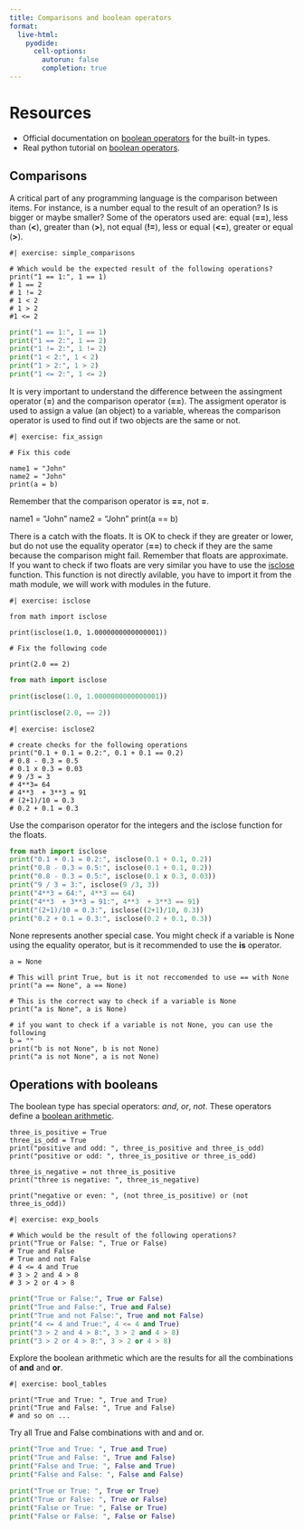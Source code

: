 ```yaml
---
title: Comparisons and boolean operators
format:
  live-html:
    pyodide:
      cell-options:
        autorun: false
        completion: true
---
```


# Resources

- Official documentation on [boolean operators](https://docs.python.org/3/library/stdtypes.html) for the built-in types.
- Real python tutorial on [boolean operators](https://realpython.com/python-and-operator/).

## Comparisons

A critical part of any programming language is the comparison between items.
For instance, is a number equal to the result of an operation? Is is bigger or maybe smaller?
Some of the operators used are: equal (**==**), less than (**<**), greater than (**>**), not equal (**!=**), less or equal (**<=**), greater or equal (**>**).

```pyodide
#| exercise: simple_comparisons

# Which would be the expected result of the following operations?
print("1 == 1:", 1 == 1)
# 1 == 2
# 1 != 2
# 1 < 2
# 1 > 2
#1 <= 2
```

::: { .solution exercise="simple_comparisons" }
::: { .callout-tip collapse="false"}

```python
print("1 == 1:", 1 == 1)
print("1 == 2:", 1 == 2)
print("1 != 2:", 1 != 2)
print("1 < 2:", 1 < 2)
print("1 > 2:", 1 > 2)
print("1 <= 2:", 1 <= 2)
```

:::
:::


It is very important to understand the difference between the assingment operator (**=**) and the comparison operator (**==**).
The assigment operator is used to assign a value (an object) to a variable, whereas the comparison operator is used to find out if two objects are the same or not.

```pyodide
#| exercise: fix_assign

# Fix this code

name1 = "John"
name2 = "John"
print(a = b)
```

::: { .hint exercise="fix_assign" }
::: { .callout-tip collapse="false"}

Remember that the comparison operator is **==**, not **=**.
:::
:::

::: { .solution exercise="fix_assign" }
::: { .callout-tip collapse="false"}

name1 = "John"
name2 = "John"
print(a == b)

:::
:::

There is a catch with the floats. It is OK to check if they are greater or lower, but do not use the equality operator (**==**) to check if they are the same because the comparison might fail. Remember that floats are approximate.
If you want to check if two floats are very similar you have to use the [isclose](https://docs.python.org/3/library/math.html#math.isclose) function. This function is not directly avilable, you have to import it from the math module, we will work with modules in the future.

```pyodide
#| exercise: isclose

from math import isclose

print(isclose(1.0, 1.0000000000000001))

# Fix the following code

print(2.0 == 2)
```

::: { .solution exercise="isclose" }
::: { .callout-tip collapse="false"}

```python
from math import isclose

print(isclose(1.0, 1.0000000000000001))

print(isclose(2.0, == 2))
```
:::
:::



```pyodide
#| exercise: isclose2

# create checks for the following operations
print("0.1 + 0.1 = 0.2:", 0.1 + 0.1 == 0.2)
# 0.8 - 0.3 = 0.5
# 0.1 x 0.3 = 0.03
# 9 /3 = 3
# 4**3= 64
# 4**3  + 3**3 = 91
# (2+1)/10 = 0.3
# 0.2 + 0.1 = 0.3
```

::: { .hint exercise="isclose" }
::: { .callout-tip collapse="false"}

Use the comparison operator for the integers and the isclose function for the floats.

:::
:::

::: { .solution exercise="isclose" }
::: { .callout-tip collapse="false"}

```python
from math import isclose
print("0.1 + 0.1 = 0.2:", isclose(0.1 + 0.1, 0.2))
print("0.8 - 0.3 = 0.5:", isclose(0.1 + 0.1, 0.2))
print("0.8 - 0.3 = 0.5:", isclose(0.1 x 0.3, 0.03))
print("9 / 3 = 3:", isclose(9 /3, 3))
print("4**3 = 64:", 4**3 == 64)
print("4**3  + 3**3 = 91:", 4**3  + 3**3 == 91)
print("(2+1)/10 = 0.3:", isclose((2+1)/10, 0.3))
print("0.2 + 0.1 = 0.3:", isclose(0.2 + 0.1, 0.3))
```
:::
:::


None represents another special case. You might check if a variable is None using the equality operator, but is it recommended to use the **is** operator.

```pyodide
a = None

# This will print True, but is it not reccomended to use == with None
print("a == None", a == None)

# This is the correct way to check if a variable is None
print("a is None", a is None)

# if you want to check if a variable is not None, you can use the following
b = ""
print("b is not None", b is not None)
print("a is not None", a is not None)
```

## Operations with booleans

The boolean type has special operators: *and*, *or*, *not*. These operators define a [boolean arithmetic](https://en.wikipedia.org/wiki/Boolean_algebra).

```pyodide
three_is_positive = True
three_is_odd = True
print("positive and odd: ", three_is_positive and three_is_odd)
print("positive or odd: ", three_is_positive or three_is_odd)

three_is_negative = not three_is_positive
print("three is negative: ", three_is_negative)

print("negative or even: ", (not three_is_positive) or (not three_is_odd))
```

```pyodide
#| exercise: exp_bools

# Which would be the result of the following operations?
print("True or False: ", True or False)
# True and False
# True and not False
# 4 <= 4 and True
# 3 > 2 and 4 > 8
# 3 > 2 or 4 > 8
```

::: { .solution exercise="exp_bools" }
::: { .callout-tip collapse="false"}

```python
print("True or False:", True or False)
print("True and False:", True and False)
print("True and not False:", True and not False)
print("4 <= 4 and True:", 4 <= 4 and True)
print("3 > 2 and 4 > 8:", 3 > 2 and 4 > 8)
print("3 > 2 or 4 > 8:", 3 > 2 or 4 > 8)
```

:::
:::

Explore the boolean arithmetic which are the results for all the combinations of **and** and **or**.

```pyodide
#| exercise: bool_tables

print("True and True: ", True and True)
print("True and False: ", True and False)
# and so on ...
```

::: { .solution exercise="bool_tables" }
::: { .callout-tip collapse="false"}

Try all True and False combinations with and and or.

:::
:::

::: { .solution exercise="bool_tables" }
::: { .callout-tip collapse="false"}

```python
print("True and True: ", True and True)
print("True and False: ", True and False)
print("False and True: ", False and True)
print("False and False: ", False and False)

print("True or True: ", True or True)
print("True or False: ", True or False)
print("False or True: ", False or True)
print("False or False: ", False or False)

```

:::
:::

